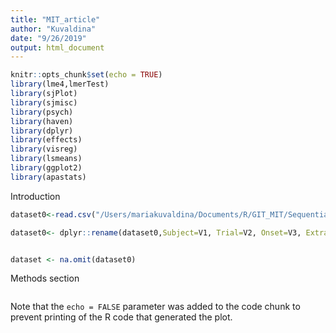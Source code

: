 ```yaml
---
title: "MIT_article"
author: "Kuvaldina"
date: "9/26/2019"
output: html_document
---
```


```r
knitr::opts_chunk$set(echo = TRUE)
library(lme4,lmerTest)
library(sjPlot)
library(sjmisc)
library(psych)
library(haven)
library(dplyr)
library(effects)
library(visreg)
library(lsmeans)
library(ggplot2)
library(apastats)
```

Introduction

```r
dataset0<-read.csv("/Users/mariakuvaldina/Documents/R/GIT_MIT/SequentialIBSpB_2018_Farmigdale_2017_2018.csv", header=FALSE, sep=",")

dataset0<- dplyr::rename(dataset0,Subject=V1, Trial=V2, Onset=V3, Extracolor=V4, Congruence=V5, SumBounces=V6, SumPressed=V7, TargNum=V8, DistNum=V9, ExtraNum=V10, Correct=V11, Response=V12, RecognitionRT=V13, computers=V14, Time=V15)


dataset <- na.omit(dataset0)
```
Methods section

```r

```

Note that the `echo = FALSE` parameter was added to the code chunk to prevent printing of the R code that generated the plot.
